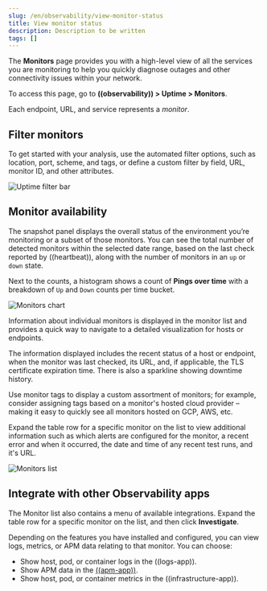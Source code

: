 ```yaml
---
slug: /en/observability/view-monitor-status
title: View monitor status
description: Description to be written
tags: []
---
```


<div id="view-monitor-status"></div>

The **Monitors** page provides you with a high-level view of all
the services you are monitoring to help you quickly diagnose outages and other connectivity issues
within your network.

To access this page, go to **((observability)) > Uptime > Monitors**.

<DocCallOut title="Important" color="warning">

Each endpoint, URL, and service represents a _monitor_.

</DocCallOut>

<div id="filter-monitors"></div>

## Filter monitors

To get started with your analysis, use the automated filter options,
such as location, port, scheme, and tags, or define a custom filter by field, URL,
monitor ID, and other attributes.

![Uptime filter bar](images/uptime-filter-bar.png)

<div id="monitor-availability"></div>

## Monitor availability

The snapshot panel displays the overall status of the environment you’re monitoring or
a subset of those monitors. You can see the total number of detected monitors within
the selected date range, based on the last check reported by ((heartbeat)), along
with the number of monitors in an `up` or `down` state.

Next to the counts, a histogram shows a count of **Pings over time** with a breakdown
of `Up` and `Down` counts per time bucket.

![Monitors chart](images/monitors-chart.png)

Information about individual monitors is displayed in the monitor list and provides
a quick way to navigate to a detailed visualization for hosts or endpoints.

The information displayed includes the recent status of a host or endpoint, when the monitor
was last checked, its URL, and, if applicable, the TLS certificate expiration time. There is
also a sparkline showing downtime history.

<DocCallOut title="Tip">

Use monitor tags to display a custom assortment of monitors; for example, consider assigning
tags based on a monitor's hosted cloud provider – making it easy to quickly see all monitors
hosted on GCP, AWS, etc.

</DocCallOut>

Expand the table row for a specific monitor on the list to view additional
information such as which alerts are configured for the monitor, a recent error and
when it occurred, the date and time of any recent test runs, and it's URL.

![Monitors list](images/monitors-list.png)

<div id="observability-integrations"></div>

## Integrate with other Observability apps

The Monitor list also contains a menu of available integrations. Expand the table
row for a specific monitor on the list, and then click **Investigate**.

Depending on the features you have installed and configured, you can view logs,
metrics, or APM data relating to that monitor. You can choose:

* Show host, pod, or container logs in the <DocLink slug="/en/observability/monitor-logs">((logs-app))</DocLink>.
* Show APM data in the [((apm-app))](((kibana-ref))/traces.html).
* Show host, pod, or container metrics in the <DocLink slug="/en/observability/analyze-metrics">((infrastructure-app))</DocLink>.

